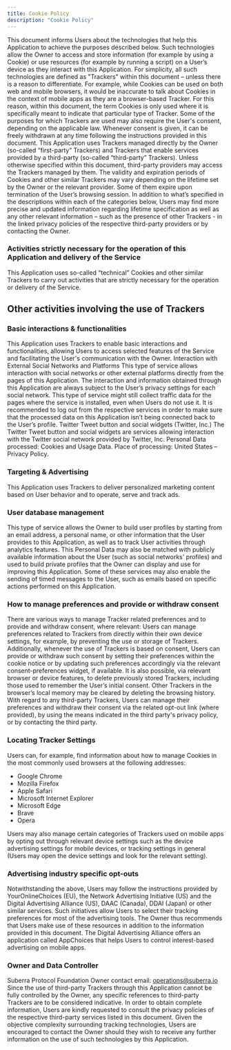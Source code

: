 ```yaml
---
title: Cookie Policy
description: "Cookie Policy"
---
```


This document informs Users about the technologies that help this Application to achieve the purposes described below. Such technologies allow the Owner to access and store information (for example by using a Cookie) or use resources (for example by running a script) on a User’s device as they interact with this Application.
For simplicity, all such technologies are defined as "Trackers" within this document – unless there is a reason to differentiate. For example, while Cookies can be used on both web and mobile browsers, it would be inaccurate to talk about Cookies in the context of mobile apps as they are a browser-based Tracker. For this reason, within this document, the term Cookies is only used where it is specifically meant to indicate that particular type of Tracker.
Some of the purposes for which Trackers are used may also require the User's consent, depending on the applicable law. Whenever consent is given, it can be freely withdrawn at any time following the instructions provided in this document.
This Application uses Trackers managed directly by the Owner (so-called “first-party” Trackers) and Trackers that enable services provided by a third-party (so-called “third-party” Trackers). Unless otherwise specified within this document, third-party providers may access the Trackers managed by them. The validity and expiration periods of Cookies and other similar Trackers may vary depending on the lifetime set by the Owner or the relevant provider. Some of them expire upon termination of the User’s browsing session. In addition to what’s specified in the descriptions within each of the categories below, Users may find more precise and updated information regarding lifetime specification as well as any other relevant information – such as the presence of other Trackers - in the linked privacy policies of the respective third-party providers or by contacting the Owner.

### Activities strictly necessary for the operation of this Application and delivery of the Service

This Application uses so-called “technical” Cookies and other similar Trackers to carry out activities that are strictly necessary for the operation or delivery of the Service.

## Other activities involving the use of Trackers

### Basic interactions & functionalities

This Application uses Trackers to enable basic interactions and functionalities, allowing Users to access selected features of the Service and facilitating the User's communication with the Owner.
Interaction with External Social Networks and Platforms
This type of service allows interaction with social networks or other external platforms directly from the pages of this Application. The interaction and information obtained through this Application are always subject to the User’s privacy settings for each social network. This type of service might still collect traffic data for the pages where the service is installed, even when Users do not use it. It is recommended to log out from the respective services in order to make sure that the processed data on this Application isn’t being connected back to the User’s profile.
Twitter Tweet button and social widgets (Twitter, Inc.)
The Twitter Tweet button and social widgets are services allowing interaction with the Twitter social network provided by Twitter, Inc.
Personal Data processed: Cookies and Usage Data.
Place of processing: United States – Privacy Policy.

### Targeting & Advertising

This Application uses Trackers to deliver personalized marketing content based on User behavior and to operate, serve and track ads.

### User database management

This type of service allows the Owner to build user profiles by starting from an email address, a personal name, or other information that the User provides to this Application, as well as to track User activities through analytics features. This Personal Data may also be matched with publicly available information about the User (such as social networks' profiles) and used to build private profiles that the Owner can display and use for improving this Application. Some of these services may also enable the sending of timed messages to the User, such as emails based on specific actions performed on this Application.

### How to manage preferences and provide or withdraw consent

There are various ways to manage Tracker related preferences and to provide and withdraw consent, where relevant:
Users can manage preferences related to Trackers from directly within their own device settings, for example, by preventing the use or storage of Trackers.
Additionally, whenever the use of Trackers is based on consent, Users can provide or withdraw such consent by setting their preferences within the cookie notice or by updating such preferences accordingly via the relevant consent-preferences widget, if available.
It is also possible, via relevant browser or device features, to delete previously stored Trackers, including those used to remember the User’s initial consent.
Other Trackers in the browser’s local memory may be cleared by deleting the browsing history.
With regard to any third-party Trackers, Users can manage their preferences and withdraw their consent via the related opt-out link (where provided), by using the means indicated in the third party's privacy policy, or by contacting the third party.

### Locating Tracker Settings

Users can, for example, find information about how to manage Cookies in the most commonly used browsers at the following addresses:

- Google Chrome
- Mozilla Firefox
- Apple Safari
- Microsoft Internet Explorer
- Microsoft Edge
- Brave
- Opera

Users may also manage certain categories of Trackers used on mobile apps by opting out through relevant device settings such as the device advertising settings for mobile devices, or tracking settings in general (Users may open the device settings and look for the relevant setting).

### Advertising industry specific opt-outs

Notwithstanding the above, Users may follow the instructions provided by YourOnlineChoices (EU), the Network Advertising Initiative (US) and the Digital Advertising Alliance (US), DAAC (Canada), DDAI (Japan) or other similar services. Such initiatives allow Users to select their tracking preferences for most of the advertising tools. The Owner thus recommends that Users make use of these resources in addition to the information provided in this document.
The Digital Advertising Alliance offers an application called AppChoices that helps Users to control interest-based advertising on mobile apps.

### Owner and Data Controller

Suberra Protocol Foundation
Owner contact email: operations@suberra.io
Since the use of third-party Trackers through this Application cannot be fully controlled by the Owner, any specific references to third-party Trackers are to be considered indicative. In order to obtain complete information, Users are kindly requested to consult the privacy policies of the respective third-party services listed in this document.
Given the objective complexity surrounding tracking technologies, Users are encouraged to contact the Owner should they wish to receive any further information on the use of such technologies by this Application.
